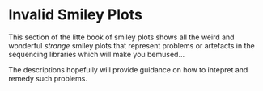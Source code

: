# Invalid Smiley Plots

This section of the litte book of smiley plots shows all the weird and wonderful _strange_ smiley plots that represent problems or artefacts in the sequencing libraries which will make you bemused... 

The descriptions hopefully will provide guidance on how to intepret and remedy such problems.